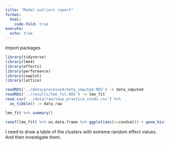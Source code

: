 ```yaml
---
title: "Model outliers report"
format:
  html:
    code-fold: true
execute: 
  echo: true
---
```

Import packages
```r
library(tidyverse)
library(lme4)
library(effects)
library(performance)
library(cowplot)
library(lattice)
```
```r
readRDS('../data/processed/data_imputed.RDS') -> data_imputed
readRDS('../results/lme_fit.RDS') -> lme_fit
read.csv('../data/raw/soep_practice_studv.csv') %>%
  as_tibble() -> data_raw
```

```r
lme_fit %>% summary()
```

```r
ranef(lme_fit) %>% as.data.frame %>% ggplot(aes(x=condval)) + geom_histogram() + theme_cowplot()
```

I need to draw a table of the clusters with extreme random effect values. And then investigate them. 